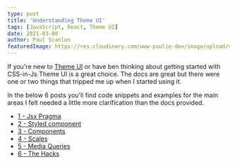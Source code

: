 ```yaml
---
type: post
title: 'Understanding Theme UI'
tags: [JavaScript, React, Theme UI]
date: 2021-03-08
author: Paul Scanlon
featuredImage: https://res.cloudinary.com/www-paulie-dev/image/upload/v1615117953/paulie.dev/2021/03/understanding-theme-ui_zkiive.jpg
---
```


If you're new to [Theme UI](https://theme-ui.com/getting-started) or have ben thinking about getting started with
CSS-in-Js Theme UI is a great choice. The docs are great but there were one or two things that tripped me up when I
started using it.

In the below 6 posts you'll find code snippets and examples for the main areas I felt needed a little more clarification
than the docs provided.

- [1 - Jsx Pragma](/posts/2021/01/theme-ui-alpha-1/)
- [2 - Styled component](/posts/2021/01/theme-ui-alpha-2/)
- [3 - Components](/posts/2021/01/theme-ui-alpha-3/)
- [4 - Scales](/posts/2021/01/theme-ui-alpha-4/)
- [5 - Media Queries](/posts/2021/02/theme-ui-alpha-5/)
- [6 - The Hacks](/posts/2021/02/theme-ui-alpha-6/)
